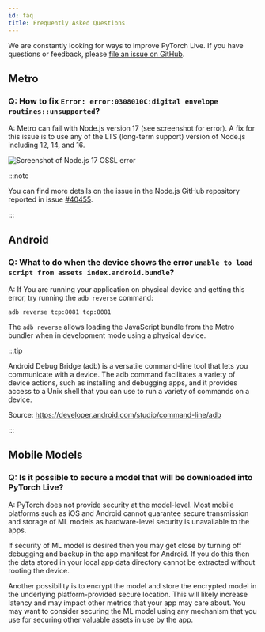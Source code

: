 ```yaml
---
id: faq
title: Frequently Asked Questions
---
```


We are constantly looking for ways to improve PyTorch Live. If you have questions or feedback, please [file an issue on GitHub](https://github.com/facebookresearch/playtorch/issues).

## Metro

### Q: How to fix `Error: error:0308010C:digital envelope routines::unsupported`?

A: Metro can fail with Node.js version 17 (see screenshot for error). A fix for this issue is to use any of the LTS (long-term support) version of Node.js including 12, 14, and 16.

![](/img/faq/node17-ossl-error.png "Screenshot of Node.js 17 OSSL error")

:::note

You can find more details on the issue in the Node.js GitHub repository reported in issue [#40455](https://github.com/nodejs/node/issues/40455).

:::

## Android

### Q: What to do when the device shows the error `unable to load script from assets index.android.bundle`?

A: If You are running your application on physical device and getting this error, try running the `adb reverse` command:

```
adb reverse tcp:8081 tcp:8081
```

The `adb reverse` allows loading the JavaScript bundle from the Metro bundler when in development mode using a physical device.

:::tip

Android Debug Bridge (adb) is a versatile command-line tool that lets you communicate with a device. The adb command facilitates a variety of device actions, such as installing and debugging apps, and it provides access to a Unix shell that you can use to run a variety of commands on a device.

Source: https://developer.android.com/studio/command-line/adb

:::

## Mobile Models

### Q: Is it possible to secure a model that will be downloaded into PyTorch Live?

A: PyTorch does not provide security at the model-level. Most mobile platforms such as iOS and Android cannot guarantee secure transmission and storage of ML models as hardware-level security is unavailable to the apps.

If security of ML model is desired then you may get close by turning off debugging and backup in the app manifest for Android. If you do this then the data stored in your local app data directory cannot be extracted without rooting the device.

Another possibility is to encrypt the model and store the encrypted model in the underlying platform-provided secure location. This will likely increase latency and may impact other metrics that your app may care about. You may want to consider securing the ML model using any mechanism that you use for securing other valuable assets in use by the app.
